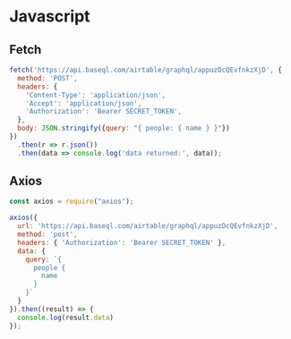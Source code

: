 # Javascript

## Fetch

```jsx highlight=8
fetch('https://api.baseql.com/airtable/graphql/appuzDcQEvfnkzXjD', {
  method: 'POST',
  headers: {
    'Content-Type': 'application/json',
    'Accept': 'application/json',
    'Authorization': 'Bearer SECRET_TOKEN',
  },
  body: JSON.stringify({query: "{ people: { name } }"})
})
  .then(r => r.json())
  .then(data => console.log('data returned:', data));
```

## Axios

```jsx highlight=8,9,10,11,12
const axios = require("axios");

axios({
  url: 'https://api.baseql.com/airtable/graphql/appuzDcQEvfnkzXjD',
  method: 'post',
  headers: { 'Authorization': 'Bearer SECRET_TOKEN' },
  data: {
    query: `{
      people {
        name
      }
    }`
  }
}).then((result) => {
  console.log(result.data)
});
```
